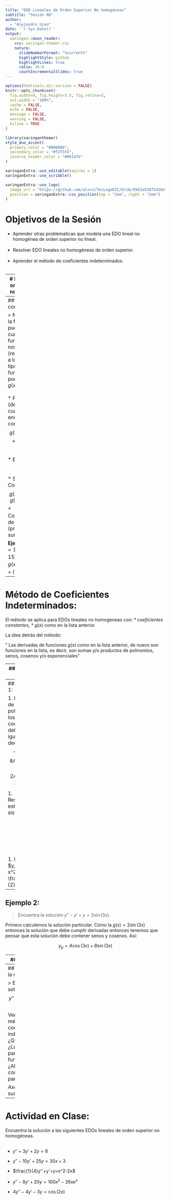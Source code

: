 ```yaml
---
title: "EDO Lineales de Orden Superior No homogéneas"
subtitle: "Sesión 08"  
author: 
  - "Alejandro Ucan"
date: '`r Sys.Date()`'
output:
  xaringan::moon_reader:
    css: xaringan-themer.css
    nature:
      slideNumberFormat: "%current%"
      highlightStyle: github
      highlightLines: true
      ratio: 16:9
      countIncrementalSlides: true
---
```


```r
options(htmltools.dir.version = FALSE)
knitr::opts_chunk$set(
  fig.width=9, fig.height=3.5, fig.retina=3,
  out.width = "100%",
  cache = FALSE,
  echo = FALSE,
  message = FALSE, 
  warning = FALSE,
  hiline = TRUE
)
```

```r
library(xaringanthemer)
style_duo_accent(
  primary_color = "#000080",
  secondary_color = "#f2f3f4",
  inverse_header_color = "#00147e"
)
```

```r
xaringanExtra::use_editable(expires = 1)
xaringanExtra::use_scribble()
```

```r
xaringanExtra::use_logo(
  image_url = "https://github.com/alxcn/TecLogoEIC/blob/9562a53875418e749a296c85808a19c85fc4be74/IngenieriaCiencias_Horizontal_RGB.png",
  position = xaringanExtra::css_position(top = "2em", right = "2em")
)
```
# Objetivos de la Sesión

* Aprender otras problematicas que modela una EDO lineal no homogénea de orden superior no lineal. <br/><br/>
* Resolver EDO lineales no homogéneas de orden superior. <br/><br/>
* Aprender el método de coeficientes indeterminados. <br/><br/>


---
# EDO lineal de orden superior no homogénea

> Recordemos que una EDO lineal de orden superior no homogénea es de la forma $$a_ny^{(n)}+a_{n-1}y^{(n-1)}+\cdots+a_2y''+a_1y'+a_0y=g(x),$$ por el momento supondremos que nuestros coeficientes son constantes. <br/><br/><br/> 
En el caso de EDO líneales no homogéneas de primer orden, tenemos que la solución general se forma mediante $$y_p+y_h.$$ <br/><br/> En el caso de orden superior no es la excepción. 

---
## Algunas consideraciones:

> Notemos que la función $g(x)$ puede ser cualquier tipo de función, pero nos centraremos (restringiremos) a los siguientes tipos de funciones que puede aceptar $g(x):$ <br/><br/>
  * Polinomios (dentro los cuales se encuentran las constantes) $$g(x)=c_0+c_1x+c_2x^2+\cdots+c_nx^n.$$
  * Exponenciales: $$g(x)=e^{cx}$$
  * Senos o Cosenos: $$g(x)=\sin(cx)\mbox{ o } g(x)=\cos(cx).$$
  * Combinaciones de estas (producto y/o sumas):
  
  __Ejemplos:__ $g(x)=10,$ $g(x)=15x-6+8e^{-x}$ o $g(x)=xe^x \sin(x)+(3x^2-1)e^{-4x}.$
  
---
# Método de Coeficientes Indeterminados:

El método se aplica para EDOs lineales no homogeneas con:
* _coeficientes constantes,_
* $g(x)$ como en la lista anterior.

La idea detrás del método: 

" Las derivadas de funciones $g(x)$ como en la lista anterior, de nuevo son funciones en la lista, es decir, son sumas y/o productos de polinomios, senos, cosenos y/o exponenciales"

---
## Ejemplo 1:

> Encuentre la solución de la EDO $$y''+4y'-2y=2x^2-3x+6.$$

1. Primero resolvemos la versión homogénea de la EDO. $$y_h=c_1e^{(-2-\sqrt{6})x}+c_2e^{(-2+\sqrt{6})x}.$$

1. Cómo $g(x)$ es un polinomio de grado dos, entonces la solución particular al menos podría ser un polinomio de grado dos (igual), supongamos que es $$y_p=Ax^2+Bx+C.$$

1. Sustituyendo $y_p$ en la EDO lineal: $y_p'=2Ax+B$ y $y_p''=2A$ entonces $$2A+8Ax+4B-2Ax^2-2Bx-2C=2x^2-3x+6.$$

---
## Ejemplo 1:

1. Por teoría de polinomios, los coeficientes deben ser iguales, es decir:
$$-2A=2$$ $$8A-2B=-3$$ $$2A+4B-2C=6$$

1. Resolvemos este sistema: <br/><br/><br/><br/><br/><br/><br/>

1. Entonces $y_p=-x^2-\frac{5}{2}x-9.$

---
## Ejemplo 2:

> Encuentra la solución $y''-y'+y=2\sin(3x).$

Primero calculemos la solución particular. Cómo la $g(x)=2\sin(3x)$ entonces la solución que debe cumplir derivadas entonces tenemos que pensar que esta solución debe contener senos y cosenos. Así:

$$y_p=A\cos(3x)+B\sin(3x)$$

---
## Ejemplo 3:

> Encuentra la solución $y''-2y'-3y=4x-5+6xe^{2x}.$

En este caso la solución particular debe contener un polinomio y una exponencial. $$y_p=Ax+B+Cxe^{2x}+Ee^{2x}.$$

---
## Un error en la matrix:

> Encuentra la solución de $$y''-5y'+4y=8e^x.$$ Verifica con el método de coeficientes indeterminados. ¿Qué sucede? ¿La solución particular funciona? ¿Ahora intenta con la forma particulas $y_p=A x e^x$. ¿Por qué sucede esto?


---
# Actividad en Clase: 

Encuentra la solución a las siguientes EDOs lineales de orden superior no homogéneas. <br/><br/>
 
* $y''+3y'+2y=6$ 

* $y''-10y'+25y=30x+3$

* $\frac{1}{4}y''+y'+y=x^2-2x$

* $y''-8y'+20y=100x^2-26xe^x$

* $4y''-4y'-3y=\cos(2x)$